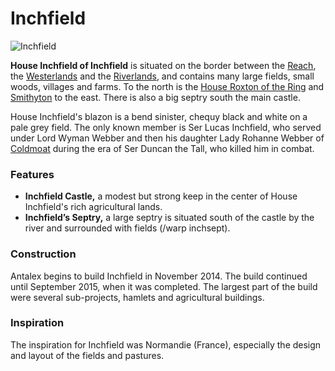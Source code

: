 

# Inchfield

<Image
  src="https://cdn.sanity.io/images/1as7cn02/production/df8fe437eead9646febaa29eaec3fc797c56c77a-1280x720.png?w=976&h=350&fit=crop&crop=center&auto=format"
  alt="Inchfield"
  width={976}
  height={350}
/>

<ProjectDetails
  floatRight
  region="Reach"
  house="House Inchfield"
  type="Castle"
  status="Completed"
  warp="undefined"
  projectLead="Antalex"
  dateStarted="November 1, 2014"
  dateCompleted="November 1, 2014"
/>

**House Inchfield of Inchfield** is situated on the border between the [Reach](https://westeroscraft.com/wiki/reach), the [Westerlands](https://westeroscraft.com/wiki/westerlands) and the [Riverlands](https://westeroscraft.com/wiki/riverlands), and contains many large fields, small woods, villages and farms. To the north is the [House Roxton of the Ring](https://westeroscraft.com/wiki/reach/the-ring) and [Smithyton](https://westeroscraft.com/wiki/reach/smithyton) to the east. There is also a big septry south the main castle.

House Inchfield's blazon is a bend sinister, chequy black and white on a pale grey field. The only known member is Ser Lucas Inchfield, who served under Lord Wyman Webber and then his daughter Lady Rohanne Webber of [Coldmoat](https://westeroscraft.com/wiki/reach/coldmoat) during the era of Ser Duncan the Tall, who killed him in combat.

### Features

- **Inchfield Castle,** a modest but strong keep in the center of House Inchfield's rich agricultural lands.
- **Inchfield’s Septry,** a large septry is situated south of the castle by the river and surrounded with fields (/warp inchsept).

### Construction

Antalex begins to build Inchfield in November 2014. The build continued until September 2015, when it was completed. The largest part of the build were several sub-projects, hamlets and agricultural buildings.

### Inspiration

The inspiration for Inchfield was Normandie (France), especially the design and layout of the fields and pastures.
